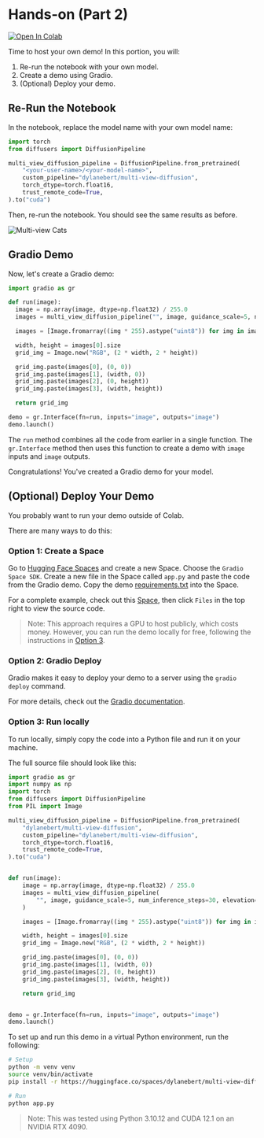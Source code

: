 # Hands-on (Part 2)

[![Open In Colab](https://colab.research.google.com/assets/colab-badge.svg)](https://colab.research.google.com/drive/1_dYbOeL9J7K7LbruNO-w2NYvloCzlBsp?usp=sharing)

Time to host your own demo! In this portion, you will:

1. Re-run the notebook with your own model.
2. Create a demo using Gradio.
3. (Optional) Deploy your demo.

## Re-Run the Notebook

In the notebook, replace the model name with your own model name:

```python
import torch
from diffusers import DiffusionPipeline

multi_view_diffusion_pipeline = DiffusionPipeline.from_pretrained(
    "<your-user-name>/<your-model-name>",
    custom_pipeline="dylanebert/multi-view-diffusion",
    torch_dtype=torch.float16,
    trust_remote_code=True,
).to("cuda")
```

Then, re-run the notebook. You should see the same results as before.

![Multi-view Cats](https://huggingface.co/datasets/huggingface/documentation-images/resolve/main/ml-for-3d-course/multi-view-cats.png)

## Gradio Demo

Now, let's create a Gradio demo:

```python
import gradio as gr

def run(image):
  image = np.array(image, dtype=np.float32) / 255.0
  images = multi_view_diffusion_pipeline("", image, guidance_scale=5, num_inference_steps=30, elevation=0)

  images = [Image.fromarray((img * 255).astype("uint8")) for img in images]

  width, height = images[0].size
  grid_img = Image.new("RGB", (2 * width, 2 * height))

  grid_img.paste(images[0], (0, 0))
  grid_img.paste(images[1], (width, 0))
  grid_img.paste(images[2], (0, height))
  grid_img.paste(images[3], (width, height))

  return grid_img

demo = gr.Interface(fn=run, inputs="image", outputs="image")
demo.launch()
```

The `run` method combines all the code from earlier in a single function. The `gr.Interface` method then uses this function to create a demo with `image` inputs and `image` outputs.

Congratulations! You've created a Gradio demo for your model.

## (Optional) Deploy Your Demo

You probably want to run your demo outside of Colab.

There are many ways to do this:

### Option 1: Create a Space

Go to [Hugging Face Spaces](https://huggingface.co/spaces) and create a new Space. Choose the `Gradio Space SDK`. Create a new file in the Space called `app.py` and paste the code from the Gradio demo. Copy the demo [requirements.txt](https://huggingface.co/spaces/dylanebert/multi-view-diffusion/raw/main/requirements.txt) into the Space.

For a complete example, check out this [Space](https://huggingface.co/spaces/dylanebert/multi-view-diffusion), then click `Files` in the top right to view the source code.

> Note: This approach requires a GPU to host publicly, which costs money. However, you can run the demo locally for free, following the instructions in [Option 3](#option-3-run-locally).

### Option 2: Gradio Deploy

Gradio makes it easy to deploy your demo to a server using the `gradio deploy` command.

For more details, check out the [Gradio documentation](https://www.gradio.app/guides/sharing-your-app).

### Option 3: Run locally

To run locally, simply copy the code into a Python file and run it on your machine.

The full source file should look like this:

```python
import gradio as gr
import numpy as np
import torch
from diffusers import DiffusionPipeline
from PIL import Image

multi_view_diffusion_pipeline = DiffusionPipeline.from_pretrained(
    "dylanebert/multi-view-diffusion",
    custom_pipeline="dylanebert/multi-view-diffusion",
    torch_dtype=torch.float16,
    trust_remote_code=True,
).to("cuda")


def run(image):
    image = np.array(image, dtype=np.float32) / 255.0
    images = multi_view_diffusion_pipeline(
        "", image, guidance_scale=5, num_inference_steps=30, elevation=0
    )

    images = [Image.fromarray((img * 255).astype("uint8")) for img in images]

    width, height = images[0].size
    grid_img = Image.new("RGB", (2 * width, 2 * height))

    grid_img.paste(images[0], (0, 0))
    grid_img.paste(images[1], (width, 0))
    grid_img.paste(images[2], (0, height))
    grid_img.paste(images[3], (width, height))

    return grid_img


demo = gr.Interface(fn=run, inputs="image", outputs="image")
demo.launch()
```

To set up and run this demo in a virtual Python environment, run the following:

```bash
# Setup
python -m venv venv
source venv/bin/activate
pip install -r https://huggingface.co/spaces/dylanebert/multi-view-diffusion/raw/main/requirements.txt

# Run
python app.py
```

> Note: This was tested using Python 3.10.12 and CUDA 12.1 on an NVIDIA RTX 4090.
